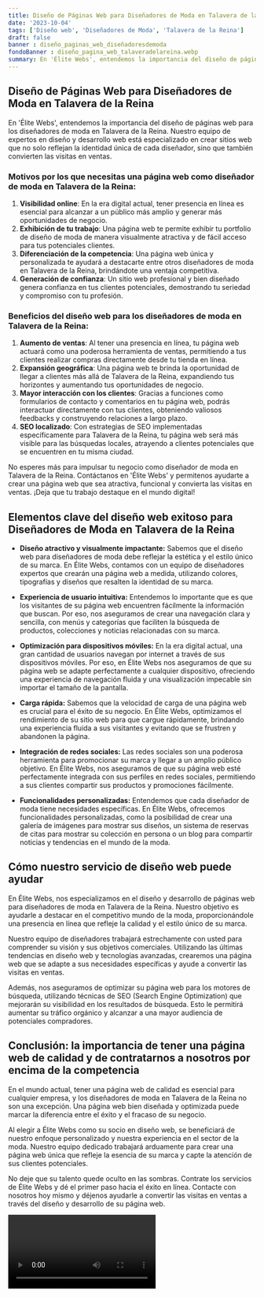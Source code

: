 ```yaml
---
title: Diseño de Páginas Web para Diseñadores de Moda en Talavera de la Reina
date: '2023-10-04'
tags: ['Diseño web', 'Diseñadores de Moda', 'Talavera de la Reina']
draft: false
banner : diseño_paginas_web_diseñadoresdemoda
fondoBanner : diseño_pagina_web_talaveradelareina.webp
summary: En 'Élite Webs', entendemos la importancia del diseño de páginas web para los diseñadores de moda en Talavera de la Reina. Nuestro equipo de expertos en diseño y desarrollo web está especializado en crear sitios web que no solo reflejan la identidad única de cada diseñador, sino que también convierten las visitas en ventas.
---
```


## Diseño de Páginas Web para Diseñadores de Moda en Talavera de la Reina

En 'Élite Webs', entendemos la importancia del diseño de páginas web para los diseñadores de moda en Talavera de la Reina. Nuestro equipo de expertos en diseño y desarrollo web está especializado en crear sitios web que no solo reflejan la identidad única de cada diseñador, sino que también convierten las visitas en ventas.

### Motivos por los que necesitas una página web como diseñador de moda en Talavera de la Reina:

1. **Visibilidad online**: En la era digital actual, tener presencia en línea es esencial para alcanzar a un público más amplio y generar más oportunidades de negocio.
2. **Exhibición de tu trabajo**: Una página web te permite exhibir tu portfolio de diseño de moda de manera visualmente atractiva y de fácil acceso para tus potenciales clientes.
3. **Diferenciación de la competencia**: Una página web única y personalizada te ayudará a destacarte entre otros diseñadores de moda en Talavera de la Reina, brindándote una ventaja competitiva.
4. **Generación de confianza**: Un sitio web profesional y bien diseñado genera confianza en tus clientes potenciales, demostrando tu seriedad y compromiso con tu profesión.

### Beneficios del diseño web para los diseñadores de moda en Talavera de la Reina:

1. **Aumento de ventas**: Al tener una presencia en línea, tu página web actuará como una poderosa herramienta de ventas, permitiendo a tus clientes realizar compras directamente desde tu tienda en línea.
2. **Expansión geográfica**: Una página web te brinda la oportunidad de llegar a clientes más allá de Talavera de la Reina, expandiendo tus horizontes y aumentando tus oportunidades de negocio.
3. **Mayor interacción con los clientes**: Gracias a funciones como formularios de contacto y comentarios en tu página web, podrás interactuar directamente con tus clientes, obteniendo valiosos feedbacks y construyendo relaciones a largo plazo.
4. **SEO localizado**: Con estrategias de SEO implementadas específicamente para Talavera de la Reina, tu página web será más visible para las búsquedas locales, atrayendo a clientes potenciales que se encuentren en tu misma ciudad.

No esperes más para impulsar tu negocio como diseñador de moda en Talavera de la Reina. Contáctanos en 'Élite Webs' y permitenos ayudarte a crear una página web que sea atractiva, funcional y convierta las visitas en ventas. ¡Deja que tu trabajo destaque en el mundo digital!

<GifSeo />

<Cta />

## Elementos clave del diseño web exitoso para Diseñadores de Moda en Talavera de la Reina

- **Diseño atractivo y visualmente impactante:** Sabemos que el diseño web para diseñadores de moda debe reflejar la estética y el estilo único de su marca. En Élite Webs, contamos con un equipo de diseñadores expertos que crearán una página web a medida, utilizando colores, tipografías y diseños que resalten la identidad de su marca.

- **Experiencia de usuario intuitiva:** Entendemos lo importante que es que los visitantes de su página web encuentren fácilmente la información que buscan. Por eso, nos aseguramos de crear una navegación clara y sencilla, con menús y categorías que faciliten la búsqueda de productos, colecciones y noticias relacionadas con su marca.

- **Optimización para dispositivos móviles:** En la era digital actual, una gran cantidad de usuarios navegan por internet a través de sus dispositivos móviles. Por eso, en Élite Webs nos aseguramos de que su página web se adapte perfectamente a cualquier dispositivo, ofreciendo una experiencia de navegación fluida y una visualización impecable sin importar el tamaño de la pantalla.

- **Carga rápida:** Sabemos que la velocidad de carga de una página web es crucial para el éxito de su negocio. En Élite Webs, optimizamos el rendimiento de su sitio web para que cargue rápidamente, brindando una experiencia fluida a sus visitantes y evitando que se frustren y abandonen la página.

- **Integración de redes sociales:** Las redes sociales son una poderosa herramienta para promocionar su marca y llegar a un amplio público objetivo. En Élite Webs, nos aseguramos de que su página web esté perfectamente integrada con sus perfiles en redes sociales, permitiendo a sus clientes compartir sus productos y promociones fácilmente.

- **Funcionalidades personalizadas:** Entendemos que cada diseñador de moda tiene necesidades específicas. En Élite Webs, ofrecemos funcionalidades personalizadas, como la posibilidad de crear una galería de imágenes para mostrar sus diseños, un sistema de reservas de citas para mostrar su colección en persona o un blog para compartir noticias y tendencias en el mundo de la moda.

## Cómo nuestro servicio de diseño web puede ayudar

En Élite Webs, nos especializamos en el diseño y desarrollo de páginas web para diseñadores de moda en Talavera de la Reina. Nuestro objetivo es ayudarle a destacar en el competitivo mundo de la moda, proporcionándole una presencia en línea que refleje la calidad y el estilo único de su marca.

Nuestro equipo de diseñadores trabajará estrechamente con usted para comprender su visión y sus objetivos comerciales. Utilizando las últimas tendencias en diseño web y tecnologías avanzadas, crearemos una página web que se adapte a sus necesidades específicas y ayude a convertir las visitas en ventas.

Además, nos aseguramos de optimizar su página web para los motores de búsqueda, utilizando técnicas de SEO (Search Engine Optimization) que mejorarán su visibilidad en los resultados de búsqueda. Esto le permitirá aumentar su tráfico orgánico y alcanzar a una mayor audiencia de potenciales compradores.

## Conclusión: la importancia de tener una página web de calidad y de contratarnos a nosotros por encima de la competencia

En el mundo actual, tener una página web de calidad es esencial para cualquier empresa, y los diseñadores de moda en Talavera de la Reina no son una excepción. Una página web bien diseñada y optimizada puede marcar la diferencia entre el éxito y el fracaso de su negocio.

Al elegir a Élite Webs como su socio en diseño web, se beneficiará de nuestro enfoque personalizado y nuestra experiencia en el sector de la moda. Nuestro equipo dedicado trabajará arduamente para crear una página web única que refleje la esencia de su marca y capte la atención de sus clientes potenciales.

No deje que su talento quede oculto en las sombras. Contrate los servicios de Élite Webs y dé el primer paso hacia el éxito en línea. Contacte con nosotros hoy mismo y déjenos ayudarle a convertir las visitas en ventas a través del diseño y desarrollo de su página web.

<Video />

<CtaBot job='Diseñadores de Moda' city='Talavera de la Reina'/>

<Gmaps query='Talavera de la Reina+españa+maps' />